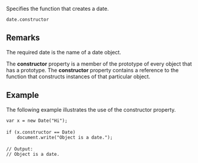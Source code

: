 Specifies the function that creates a date.

 date.constructor
==Remarks==
The required date is the name of a date object.

The '''constructor''' property is a member of the prototype of every object that has a prototype. The '''constructor''' property contains a reference to the function that constructs instances of that particular object.


==Example==
The following example illustrates the use of the constructor property.

 var x = new Date("Hi");
 
 if (x.constructor == Date)
     document.write("Object is a date.");
 
 // Output:
 // Object is a date.

